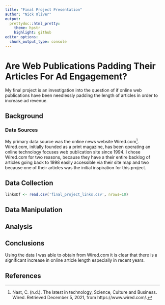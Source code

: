 ```yaml
---
title: "Final Project Presentation"
author: "Nick Oliver"
output:
  prettydoc::html_pretty:
    theme: hpstr
    highlight: github
editor_options: 
  chunk_output_type: console
---
```


# Are Web Publications Padding Their Articles For Ad Engagement?

My final project is an investigation into the question of if online web publications have been needlessly padding the length of articles in order to increase ad revenue. 

## Background

### Data Sources

My primary data source was the online news website Wired.com[^1]. Wired.com, initially founded as a print magazine, has been operating an online technology focuses web publication site since 1994. I chose Wired.com for two reasons, because they have a their entire backlog of articles going back to 1998 easily accessible via their site map and two because one of their articles was the initial inspiration for this project.

## Data Collection

```r
linksDf <- read.csv('final_project_links.csv', nrows=10)
```


## Data Manipulation

## Analysis

## Conclusions

Using the data I was able to obtain from Wired.com it is clear that there is a significant increase in online article length especially in recent years. 

## References

[^1]: Nast, C. (n.d.). The latest in technology, Science, Culture and Business. Wired. Retrieved December 5, 2021, from https://www.wired.com/. 